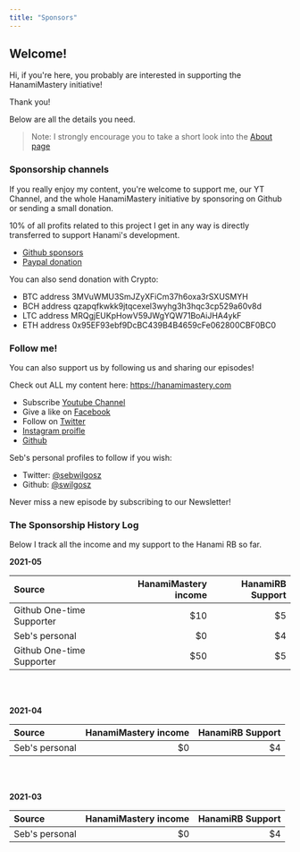 ```yaml
---
title: "Sponsors"
---
```


## Welcome!

Hi, if you're here, you probably are interested in supporting the HanamiMastery initiative!

Thank you!

Below are all the details you need.

> Note: I strongly encourage you to take a short look into the [About page](/about)

### Sponsorship channels

If you really enjoy my content, you're welcome to support me, our YT Channel, and the whole HanamiMastery initiative by sponsoring on Github or sending a small donation.

10% of all profits related to this project I get in any way is directly transferred to support Hanami's development.

- [Github sponsors](https://github.com/sponsors/swilgosz)
- [Paypal donation](https://www.paypal.com/donate?hosted_button_id=5CGCSGCTUXX6G)


You can also send donation with Crypto:

- BTC address 3MVuWMU3SmJZyXFiCm37h6oxa3rSXUSMYH
- BCH address qzapqfkwkk9jtqcexel3wyhg3h3hqc3cp529a60v8d
- LTC address MRQgjEUKpHowV59JWgYQW71BoAiJHA4ykF
- ETH address 0x95EF93ebf9DcBC439B4B4659cFe062800CBF0BC0

### Follow me!

You can also support us by following us and sharing our episodes!

Check out ALL my content here: https://hanamimastery.com

- Subscribe [Youtube Channel](https://www.youtube.com/channel/UC4Z5nwSfZrUO4NI_n9SY3uQ)
- Give a like on [Facebook](https://www.facebook.com/hanamimastery)
- Follow on [Twitter](https://twitter.com/hanamimastery)
- [Instagram proifle](https://www.instagram.com/hanamimastery)
- [Github](hanamimastery)

Seb's personal profiles to follow if you wish:

- Twitter: [@sebwilgosz](https://twitter.com/sebwilgosz)
- Github: [@swilgosz](https://github.com/swilgosz)

Never miss a new episode by subscribing to our Newsletter!


### The Sponsorship History Log

Below I track all the income and my support to the Hanami RB so far.

**2021-05**

|Source|HanamiMastery income|HanamiRB Support|
|:-|-:|-:|
|Github One-time Supporter|$10| $5|
|Seb's personal|$0|$4|
|Github One-time Supporter|$50| $5|

<br />
<br />

**2021-04**

|Source|HanamiMastery income|HanamiRB Support|
|:-|-:|-:|
|Seb's personal|$0|$4|

<br />
<br />

**2021-03**

|Source|HanamiMastery income|HanamiRB Support|
|:-|-:|-:|
|Seb's personal|$0|$4|
